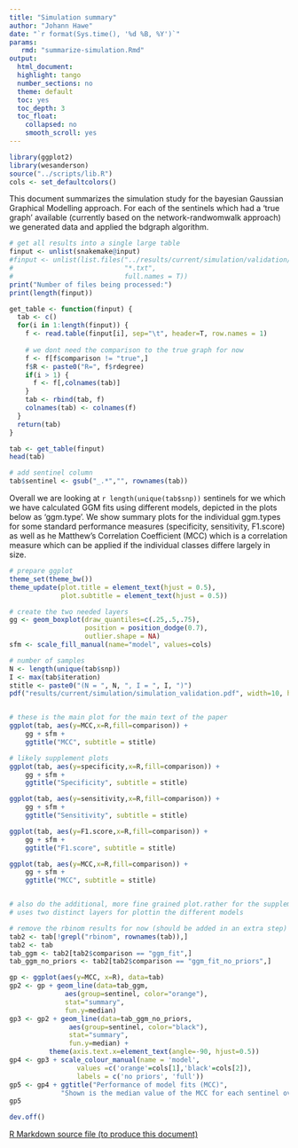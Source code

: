 ```yaml
---
title: "Simulation summary"
author: "Johann Hawe"
date: "`r format(Sys.time(), '%d %B, %Y')`"
params:
   rmd: "summarize-simulation.Rmd"
output:
  html_document:
  highlight: tango
  number_sections: no
  theme: default
  toc: yes
  toc_depth: 3
  toc_float:
    collapsed: no
    smooth_scroll: yes
---
```


```r
library(ggplot2)
library(wesanderson)
source("../scripts/lib.R")
cols <- set_defaultcolors()
```

This document summarizes the simulation study for the bayesian Gaussian Graphical Modelling approach.
For each of the sentinels which had a 'true graph' available (currently based on the network-randwomwalk
approach) we generated data and applied the bdgraph algorithm.

```r
# get all results into a single large table
finput <- unlist(snakemake@input)
#finput <- unlist(list.files("../results/current/simulation/validation/", 
#                            "*.txt", 
#                            full.names = T))
print("Number of files being processed:")
print(length(finput))

get_table <- function(finput) {
  tab <- c()
  for(i in 1:length(finput)) {
    f <- read.table(finput[i], sep="\t", header=T, row.names = 1)
    
    # we dont need the comparison to the true graph for now
    f <- f[f$comparison != "true",]
    f$R <- paste0("R=", f$rdegree)
    if(i > 1) {
      f <- f[,colnames(tab)]
    }
    tab <- rbind(tab, f)
    colnames(tab) <- colnames(f)
  }
  return(tab)
}

tab <- get_table(finput)
head(tab)

# add sentinel column
tab$sentinel <- gsub("_.*","", rownames(tab))
```

Overall we are looking at `r length(unique(tab$snp))` sentinels for we which we have calculated GGM fits using different models, depicted in the plots below as 'ggm.type'. We show summary plots for the individual ggm.types for some standard performance measures (specificity, sensitivity, F1.score) as well as he Matthew's Correlation Coefficient (MCC) which is a correlation measure which can be applied if the individual classes differe largely in size.
```r
# prepare ggplot
theme_set(theme_bw())
theme_update(plot.title = element_text(hjust = 0.5), 
             plot.subtitle = element_text(hjust = 0.5))

# create the two needed layers
gg <- geom_boxplot(draw_quantiles=c(.25,.5,.75), 
                   position = position_dodge(0.7),
                   outlier.shape = NA)
sfm <- scale_fill_manual(name="model", values=cols)

# number of samples
N <- length(unique(tab$snp))
I <- max(tab$iteration)
stitle <- paste0("(N = ", N, ", I = ", I, ")")
pdf("results/current/simulation/simulation_validation.pdf", width=10, height=7)


# these is the main plot for the main text of the paper
ggplot(tab, aes(y=MCC,x=R,fill=comparison)) + 
	gg + sfm + 
	ggtitle("MCC", subtitle = stitle)

# likely supplement plots
ggplot(tab, aes(y=specificity,x=R,fill=comparison)) +
	gg + sfm +
	ggtitle("Specificity", subtitle = stitle)

ggplot(tab, aes(y=sensitivity,x=R,fill=comparison)) + 
	gg + sfm + 
	ggtitle("Sensitivity", subtitle = stitle)

ggplot(tab, aes(y=F1.score,x=R,fill=comparison)) + 
	gg + sfm + 
	ggtitle("F1.score", subtitle = stitle)

ggplot(tab, aes(y=MCC,x=R,fill=comparison)) + 
	gg + sfm + 
	ggtitle("MCC", subtitle = stitle)


# also do the additional, more fine grained plot.rather for the supplement.
# uses two distinct layers for plottin the different models

# remove the rbinom results for now (should be added in an extra step)
tab2 <- tab[!grepl("rbinom", rownames(tab)),]
tab2 <- tab
tab_ggm <- tab2[tab2$comparison == "ggm_fit",]
tab_ggm_no_priors <- tab2[tab2$comparison == "ggm_fit_no_priors",]

gp <- ggplot(aes(y=MCC, x=R), data=tab)
gp2 <- gp + geom_line(data=tab_ggm, 
		      aes(group=sentinel, color="orange"), 
		      stat="summary", 
		      fun.y=median)
gp3 <- gp2 + geom_line(data=tab_ggm_no_priors, 
		       aes(group=sentinel, color="black"), 
		       stat="summary", 
		       fun.y=median) + 
		  theme(axis.text.x=element_text(angle=-90, hjust=0.5))
gp4 <- gp3 + scale_colour_manual(name = 'model', 
				 values =c('orange'=cols[1],'black'=cols[2]), 
				 labels = c('no priors', 'full'))
gp5 <- gp4 + ggtitle("Performance of model fits (MCC)", 
		     "Shown is the median value of the MCC for each sentinel over all iterations.")
gp5

dev.off()

```

<a download="summarize-simulation.Rmd" href="`r base64enc::dataURI(file = params$rmd, mime = 'text/rmd', encoding = 'base64')`">R Markdown source file (to produce this document)</a>
